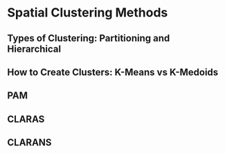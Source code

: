<!--
The {#rmd-basics} text after the chapter declaration will allow us to link throughout the document back to the beginning of Chapter 1.  These labels will automatically be generated (if not specified) by changing the spaces to hyphens and capital letters to lowercase.  Look for the reference to this label at the beginning of Chapter 2.
-->

# Spatial Clustering Methods {#rmd-basics}

## Types of Clustering: Partitioning and Hierarchical 

## How to Create Clusters: K-Means vs K-Medoids

## PAM

## CLARAS

## CLARANS
